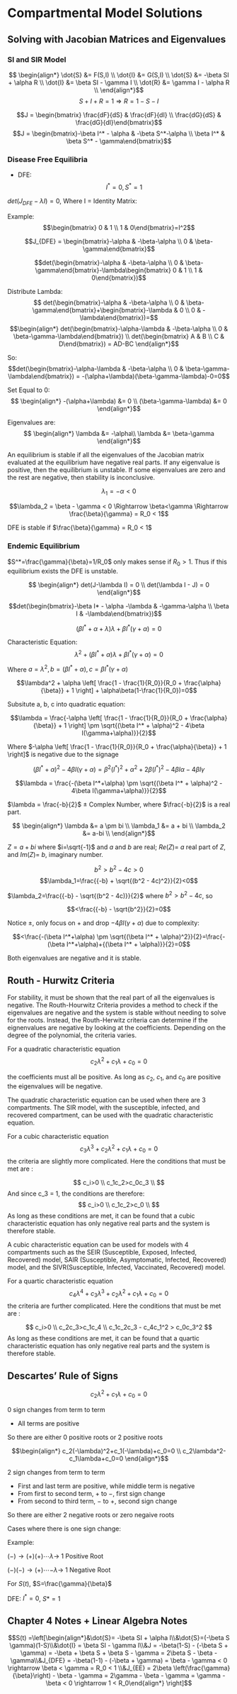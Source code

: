 # Compartmental Model Solutions

## Solving with Jacobian Matrices and Eigenvalues

### SI and SIR Model
$$
\begin{align*}
\dot{S} &= F(S,I) \\
\dot{I} &= G(S,I) \\
\dot{S} &= -\beta SI + \alpha R \\
\dot{I} &= \beta SI - \gamma I \\
\dot{R} &= \gamma I - \alpha R \\
\end{align*}$$
$$S+I+R=1 \Rightarrow R=1-S-I$$
\begin{align}
\dot{S} &= -\beta SI + \alpha(1-S-I) \\

\dot{I} &= \beta SI - \gamma I
\end{align}

$$J = \begin{bmatrix} \frac{dF}{dS} & \frac{dF}{dI} \\ \frac{dG}{dS} & \frac{dG}{dI}\end{bmatrix}$$
$$J = \begin{bmatrix}-\beta I^* - \alpha & -\beta S^*-\alpha \\ \beta I^* & \beta S^* - \gamma\end{bmatrix}$$

### Disease Free Equilibria

- DFE: $$I^* = 0, S^* = 1$$

$det(J_{DFE} - \lambda I) = 0$, Where I = Identity Matrix:

Example:
$$\begin{bmatrix} 0 & 1 \\ 1 & 0\end{bmatrix}=I^2$$

$$J_{DFE} = \begin{bmatrix}-\alpha & -\beta-\alpha \\ 0 & \beta-\gamma\end{bmatrix}$$

$$det(\begin{bmatrix}-\alpha & -\beta-\alpha \\ 0 & \beta-\gamma\end{bmatrix}-\lambda\begin{bmatrix} 0 & 1 \\ 1 & 0\end{bmatrix})$$

Distribute Lambda:
$$
det(\begin{bmatrix}-\alpha & -\beta-\alpha \\ 0 & \beta-\gamma\end{bmatrix}+\begin{bmatrix}-\lambda & 0 \\ 0 & -\lambda\end{bmatrix})=$$
$$\begin{align*}
det(\begin{bmatrix}-\alpha-\lambda & -\beta-\alpha \\ 0 & \beta-\gamma-\lambda\end{bmatrix}) \\
det(\begin{bmatrix} A & B \\ C & D\end{bmatrix}) = AD-BC
\end{align*}$$

So:
$$det(\begin{bmatrix}-\alpha-\lambda & -\beta-\alpha \\ 0 & \beta-\gamma-\lambda\end{bmatrix}) = -(\alpha+\lambda)(\beta-\gamma-\lambda)-0=0$$

Set Equal to 0:
$$
\begin{align*}
-(\alpha+\lambda) &= 0 \\
(\beta-\gamma-\lambda) &= 0
\end{align*}$$

Eigenvalues are:
$$
\begin{align*}
\lambda &= -\alpha\\ 
\lambda &= \beta-\gamma
\end{align*}$$

An equilibrium is stable if all the eigenvalues of the Jacobian matrix evaluated at the equilibrium have negative real parts. If any eigenvalue is positive, then the equilibrium is unstable. If some eigenvalues are zero and the rest are negative, then stability is inconclusive.

$$\lambda_1 = -\alpha < 0$$

$$\lambda_2 = \beta - \gamma < 0 \Rightarrow \beta<\gamma \Rightarrow \frac{\beta}{\gamma} = R_0 < 1$$

DFE is stable if $\frac{\beta}{\gamma} = R_0 < 1$

### Endemic Equilibrium

$S^*=\frac{\gamma}{\beta}=1/R_0$ only makes sense if $R_0>1$. Thus if this equilibrium exists the DFE is unstable.


\begin{align*}
I^* &= \frac{\alpha (1 - \frac{\gamma}{\beta})}{\gamma + \alpha} \\

\dot{S} &= -\beta SI + \alpha(1-S-I) \\

\dot{I} &= \beta SI - \gamma I
\end{align*}

\begin{align*}
J &= \begin{bmatrix}-\beta I - \alpha & -\beta S-\alpha \\ \beta I & \beta S - \gamma\end{bmatrix} \\
J &= \begin{bmatrix}-\beta I^* - \alpha & -\gamma-\alpha \\ \beta I & 0\end{bmatrix}
\end{align*}

$$
\begin{align*}
det(J-\lambda I) = 0 \\ 
det(\lambda I - J) = 0
\end{align*}$$

$$det(\begin{bmatrix}-\beta I* - \alpha -\lambda & -\gamma-\alpha \\ \beta I & -\lambda\end{bmatrix})$$

$$(\beta I^* + \alpha + \lambda)\lambda + \beta I^*(\gamma+\alpha) = 0$$

Characteristic Equation:
$$\lambda^2 + (\beta I^* + \alpha)\lambda + \beta I^*(\gamma+\alpha) = 0$$

Where $a=\lambda^2, b=(\beta I^* + \alpha), c=\beta I^*(\gamma+\alpha)$

$$\lambda^2 + \alpha \left[ \frac{1 - \frac{1}{R_0}}{R_0 + \frac{\alpha}{\beta}} + 1 \right] + \alpha\beta(1-\frac{1}{R_0})=0$$

Subsitute a, b, c into quadratic equation:

$$\lambda = \frac{-\alpha \left[ \frac{1 - \frac{1}{R_0}}{R_0 + \frac{\alpha}{\beta}} + 1 \right] \pm \sqrt{(\beta I^* + \alpha)^2 - 4\beta I(\gamma+\alpha)}}{2}$$

Where $-\alpha \left[ \frac{1 - \frac{1}{R_0}}{R_0 + \frac{\alpha}{\beta}} + 1 \right]$ is negative due to the signage

$$(\beta I^* + \alpha)^2 - 4\beta I(\gamma+\alpha) = \beta^2 (I^*)^2 + \alpha^2 + 2\beta(I^*)^2 - 4\beta I \alpha - 4\beta I \gamma$$

$$\lambda = \frac{-(\beta I^*+\alpha) \pm \sqrt{(\beta I^* + \alpha)^2 - 4\beta I(\gamma+\alpha)}}{2}$$

$\lambda = \frac{-b}{2}$ $\pm$ Complex Number, where $\frac{-b}{2}$ is a real part.

$$
\begin{align*}
\lambda &= a \pm bi \\
\lambda_1 &= a + bi \\
\lambda_2 &= a-bi \\
\end{align*}$$

$Z=a+bi$ where $i=\sqrt{-1}$ and $a$ and $b$ are real;
$Re(Z)=$ $a$ real part of $Z$, and $Im(Z)=$ $b$, imaginary number.

$$b^2>b^2-4c>0$$
$$\lambda_1=\frac{{-b} + \sqrt{(b^2 - 4c)^2}}{2}<0$$

$\lambda_2=\frac{{-b} - \sqrt{(b^2 - 4c)}}{2}$ where $b^2>b^2 - 4c$, so

$$<\frac{{-b} - \sqrt{b^2}}{2}=0$$

Notice $\pm$, only focus on $+$ and drop $- 4\beta I(\gamma+\alpha)$ due to complexity:

$$<\frac{-(\beta I^*+\alpha) \pm \sqrt{(\beta I^* + \alpha)^2}}{2}=\frac{-(\beta I^*+\alpha)+{(\beta I^* + \alpha)}}{2}=0$$

Both eigenvalues are negative and it is stable.

## Routh - Hurwitz Criteria

For stability, it must be shown that the real part of all the eigenvalues is negative. The Routh-Hourwitz Criteria provides a method to check if the eigenvalues are negative and the system is stable without needing to solve for the roots. Instead, the Routh-Herwitz criteria can determine if the eignenvalues are negative by looking at the coefficients. Depending on the degree of the polynomial, the criteria varies.

For a quadratic characteristic equation $$c_2\lambda^2 + c_1\lambda + c_0=0$$

the coefficients must all be positive. As long as $c_2$, $c_1$, and $c_0$ are positive the eigenvalues will be negative.

The quadratic characteristic equation can be used when there are 3 compartments. The SIR model, with the susceptible, infected, and recovered compartment, can be used with the quadratic characteristic equation.

For a cubic characteristic equation $$c_3\lambda^3+c_2\lambda^2 + c_1\lambda + c_0=0$$ the criteria are slightly more complicated. Here the conditions that must be met are :

$$
c_i>0 \\
c_1c_2>c_0c_3 \\
$$ 
And since c_3 = 1, the conditions are therefore: 
$$
c_i>0 \\
c_1c_2>c_0 \\
$$ 
As long as these conditions are met, it can be found that a cubic characteristic equation has only negative real parts and the system is therefore stable.

A cubic characteristic equation can be used for models with 4 compartments such as the SEIR (Susceptible, Exposed, Infected, Recovered) model, SAIR (Susceptible, Asymptomatic, Infected, Recovered) model, and the SIVR(Susceptible, Infected, Vaccinated, Recovered) model.

For a quartic characteristic equation $$c_4\lambda^4+ c_3\lambda^3+c_2\lambda^2 + c_1\lambda + c_0=0$$ the criteria are further complicated. Here the conditions that must be met are :

$$
c_i>0 \\
c_2c_3>c_1c_4 \\
c_1c_2c_3 - c_4c_1^2 > c_0c_3^2
$$ 
As long as these conditions are met, it can be found that a quartic characteristic equation has only negative real parts and the system is therefore stable.


## Descartes' Rule of Signs

$$c_2\lambda^2 + c_1\lambda + c_0 = 0$$

0 sign changes from term to term

- All terms are positive

So there are either 0 positive roots or 2 positive roots

$$\begin{align*}
c_2(-\lambda)^2+c_1(-\lambda)+c_0=0 \\
c_2\lambda^2-c_1\lambda+c_0=0
\end{align*}$$

2 sign changes from term to term

- First and last term are positive, while middle term is negative
- From first to second term, $+$ to $-$, first sign change
- From second to third term, $-$ to $+$, second sign change

So there are either 2 negative roots or zero negaive roots

Cases where there is one sign change:

Example:

$(-) \rightarrow (+) (+)$$\cdots$$\lambda \rightarrow$ 1 Positive Root

$(-) (-) \rightarrow (+)$$\cdots$$-\lambda \rightarrow$ 1 Negative Root

For $S(t)$, $S=\frac{\gamma}{\beta}$

DFE: $I^*=0$, $S*=1$

## Chapter 4 Notes + Linear Algebra Notes

$$S(t) =\left[\begin{align*}&\dot{S}= -\beta SI + \alpha I\\&\dot{S}=(-\beta S \gamma)(1-S)\\&\dot{I} = \beta SI - \gamma I\\&J = -\beta(1-S) - (-\beta S + \gamma) = -\beta + \beta S + \beta S - \gamma = 2\beta S - \beta - \gamma\\&J_{DFE} = -\beta(1-1) - (-\beta + \gamma) = \beta - \gamma < 0 \rightarrow \beta < \gamma = R_0 < 1 \\&J_{EE} = 2\beta \left(\frac{\gamma}{\beta}\right) - \beta - \gamma = 2\gamma - \beta - \gamma = \gamma - \beta < 0 \rightarrow 1 < R_0\end{align*} \right]$$